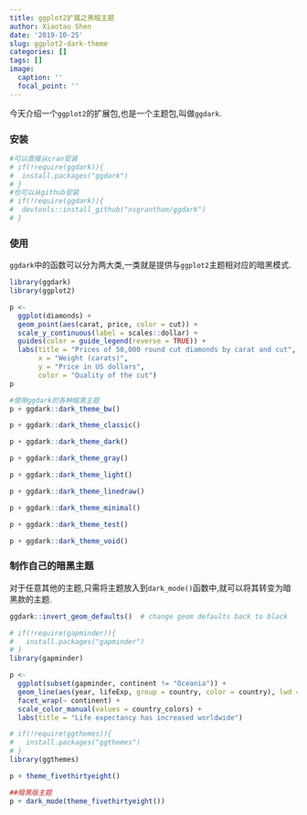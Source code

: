 ```yaml
---
title: ggplot2扩展之黑暗主题
author: Xiaotao Shen
date: '2019-10-25'
slug: ggplot2-dark-theme
categories: []
tags: []
image:
  caption: ''
  focal_point: ''
---
```


今天介绍一个`ggplot2`的扩展包,也是一个主题包,叫做`ggdark`.

### 安装


```r
#可以直接从cran安装
# if(!require(ggdark)){
#  install.packages("ggdark") 
# }
#也可以从github安装
# if(!require(ggdark)){
#  devtools::install_github("nsgrantham/ggdark")
# }
```

### 使用

`ggdark`中的函数可以分为两大类,一类就是提供与`ggplot2`主题相对应的暗黑模式.

```r
library(ggdark)
library(ggplot2)

p <- 
  ggplot(diamonds) + 
  geom_point(aes(carat, price, color = cut)) + 
  scale_y_continuous(label = scales::dollar) +
  guides(color = guide_legend(reverse = TRUE)) +
  labs(title = "Prices of 50,000 round cut diamonds by carat and cut",
       x = "Weight (carats)",
       y = "Price in US dollars",
       color = "Quality of the cut")
p

#使用ggdark的各种暗黑主题
p + ggdark::dark_theme_bw()

p + ggdark::dark_theme_classic()

p + ggdark::dark_theme_dark()

p + ggdark::dark_theme_gray()

p + ggdark::dark_theme_light()

p + ggdark::dark_theme_linedraw()

p + ggdark::dark_theme_minimal()

p + ggdark::dark_theme_test()

p + ggdark::dark_theme_void()

```

### 制作自己的暗黑主题

对于任意其他的主题,只需将主题放入到`dark_mode()`函数中,就可以将其转变为暗黑款的主题.

```r
ggdark::invert_geom_defaults()  # change geom defaults back to black

# if(!require(gapminder)){
#   install.packages("gapminder")
# }
library(gapminder)

p <- 
  ggplot(subset(gapminder, continent != "Oceania")) +
  geom_line(aes(year, lifeExp, group = country, color = country), lwd = 1, show.legend = FALSE) + 
  facet_wrap(~ continent) +
  scale_color_manual(values = country_colors) +
  labs(title = "Life expectancy has increased worldwide")

# if(!require(ggthemes)){
#   install.packages("ggthemes")
# }
library(ggthemes)

p + theme_fivethirtyeight()

##暗黑版主题
p + dark_mode(theme_fivethirtyeight())
```

